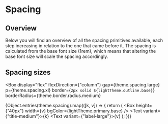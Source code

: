
<Meta title="Foundations/Spacing" />

# Spacing

## Overview

Below you will find an overview of all the spacing primitives available, each step increasing in relation to the one that came before it.
The spacing is calculated from the base font size (1rem), which means that altering the base font size will scale the spacing accordingly.

## Spacing sizes

<Box
  display="flex"
  flexDirection={"column"}
  gap={theme.spacing.large}
  p={theme.spacing.xl}
  border={`2px solid ${lightTheme.outline.base}`}
  borderRadius={theme.border.radius.medium}
>
  {Object.entries(theme.spacing).map(([k, v]) => {
    return (
      <Flexbox key={v} flexDirection="column" gap={theme.spacing.xs}>
        <Box height={"40px"} width={v} bgColor={lightTheme.primary.base} />
        <Text variant={"title-medium"}>{k}</Text>
        <Text variant={"label-large"}>{v}</Text>
      </Flexbox>
    );
  })}
</Box>
